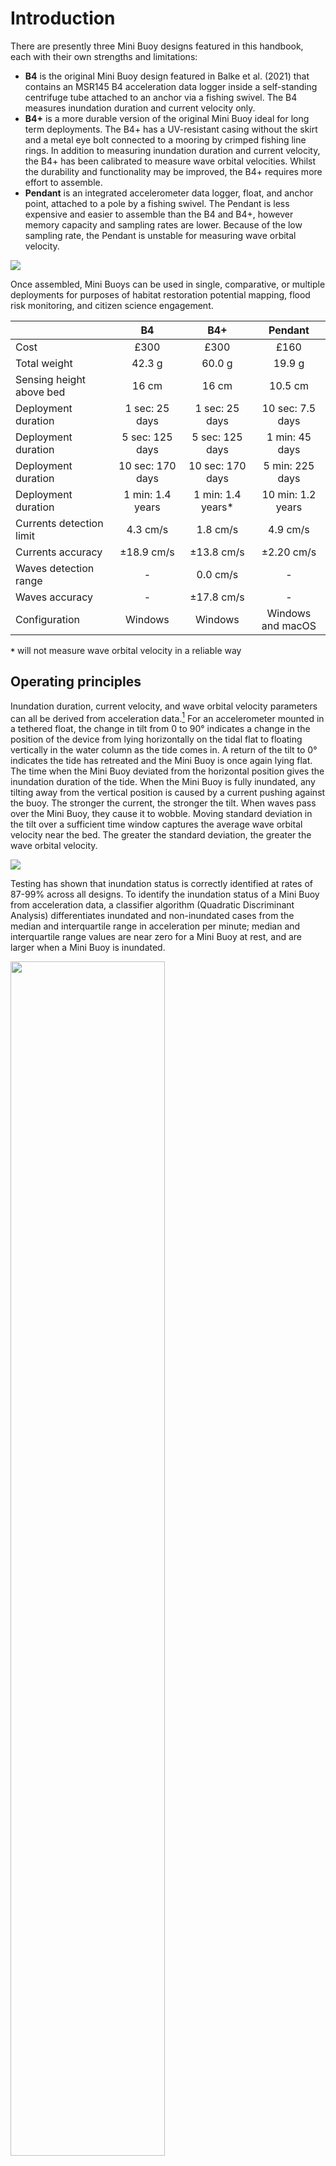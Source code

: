 # Introduction {#sec-intro}

There are presently three Mini Buoy designs featured in this handbook, each with their own strengths and limitations:

* **B4** is the original Mini Buoy design featured in Balke et al. (2021) that contains an MSR145 B4 acceleration data logger inside a self-standing centrifuge tube attached to an anchor via a fishing swivel. The B4 measures inundation duration and current velocity only.   
* **B4+** is a more durable version of the original Mini Buoy ideal for long term deployments. The B4+ has a UV-resistant casing without the skirt and a metal eye bolt connected to a mooring by crimped fishing line rings. In addition to measuring inundation duration and current velocity, the B4+ has been calibrated to measure wave orbital velocities. Whilst the durability and functionality may be improved, the B4+ requires more effort to assemble.
* **Pendant** is an integrated accelerometer data logger, float, and anchor point, attached to a pole by a fishing swivel. The Pendant is less expensive and easier to assemble than the B4 and B4+, however memory capacity and sampling rates are lower. Because of the low sampling rate, the Pendant is unstable for measuring wave orbital velocity.

![](figs/MiniBuoysPhotos.png){fig-align='centre'}

Once assembled, Mini Buoys can be used in single, comparative, or multiple deployments for purposes of habitat restoration potential mapping, flood risk monitoring, and citizen science engagement.

|                          | B4               | B4+              | Pendant           |
|:-------------------------|:----------------:|:----------------:|:-----------------:|
| Cost                     | £300             | £300             | £160              |
| Total weight             | 42.3 g           | 60.0 g           | 19.9 g            |
| Sensing height above bed | 16 cm            | 16 cm            | 10.5 cm           |
| Deployment duration      | 1 sec: 25 days   | 1 sec: 25 days   | 10 sec: 7.5 days  |
| Deployment duration      | 5 sec: 125 days  | 5 sec: 125 days  | 1 min: 45 days    |
| Deployment duration      | 10 sec: 170 days | 10 sec: 170 days | 5 min: 225 days   |
| Deployment duration      | 1 min: 1.4 years | 1 min: 1.4 years*| 10 min: 1.2 years |
| Currents detection limit | 4.3 cm/s         | 1.8 cm/s         | 4.9 cm/s          |
| Currents accuracy        | ±18.9 cm/s       | ±13.8 cm/s       | ±2.20 cm/s        |
| Waves detection range    | -                | 0.0 cm/s         | -                 |
| Waves accuracy           | -                | ±17.8 cm/s       | -                 |
| Configuration            | Windows          | Windows          | Windows and macOS |
 **`*`**  will not measure wave orbital velocity in a reliable way


## Operating principles

Inundation duration, current velocity, and wave orbital velocity parameters can all be derived from acceleration data.[^1] For an accelerometer mounted in a tethered float, the change in tilt from 0 to 90° indicates a change in the position of the device from lying horizontally on the tidal flat to floating vertically in the water column as the tide comes in. A return of the tilt to 0° indicates the tide has retreated and the Mini Buoy is once again lying flat. The time when the Mini Buoy deviated from the horizontal position gives the inundation duration of the tide. When the Mini Buoy is fully inundated, any tilting away from the vertical position is caused by a current pushing against the buoy. The stronger the current, the stronger the tilt. When waves pass over the Mini Buoy, they cause it to wobble. Moving standard deviation in the tilt over a sufficient time window captures the average wave orbital velocity near the bed. The greater the standard deviation, the greater the wave orbital velocity.

![](figs/MiniBuoyMotion.png){fig-align='centre'}

Testing has shown that inundation status is correctly identified at rates of 87-99% across all designs. To identify the inundation status of a Mini Buoy from acceleration data, a classifier algorithm (Quadratic Discriminant Analysis) differentiates inundated and non-inundated cases from the median and interquartile range in acceleration per minute; median and interquartile range values are near zero for a Mini Buoy at rest, and are larger when a Mini Buoy is inundated.

![](figs/PartitionPlot.png){fig-align='centre' width=70%}

Partially inundated cases are then identified using an abrupt shift detection algorithm (Boulton, 2022) that searches for the continuous change in Mini Buoy tilt from 0 to ~90° at the start of the flood tide and ~90 to 0° at the end of the ebb tide, characteristic of partially inundated cases before/after peak flood/ebb currents.

![](figs/InundationEvent.png){fig-align='centre' width=70%}

Conversion from tilt to velocity has been done by deploying each Mini Buoy design adjacent to hydrographic sensors that measure water velocity directly. Current velocities as low as 0.01 m/s and as high as 0.75 m/s can be detected with good accuracy (Figures A-C below). The B4+ is reasonable at measuring wave orbital velocities between 0 and 0.2 m/s (Figure D below).

![](figs/Calibrations.png){fig-align='centre' width=70%}

[^1]: A comprehensive description of the Mini Buoy calibrations is given in Ladd et al. (2023).
